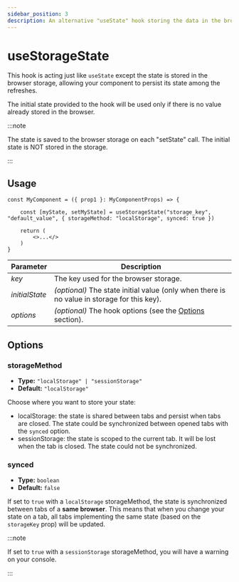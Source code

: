```yaml
---
sidebar_position: 3
description: An alternative "useState" hook storing the data in the browser storage
---
```


# useStorageState

This hook is acting just like `useState` except the state is stored in the browser storage, 
allowing your component to persist its state among the refreshes.

The initial state provided to the hook will be used only if there is no value already stored in the browser.

:::note

The state is saved to the browser storage on each "setState" call.
The initial state is NOT stored in the storage.

:::

## Usage

```tsx
const MyComponent = ({ prop1 }: MyComponentProps) => {
    
    const [myState, setMyState] = useStorageState("storage_key", "default_value", { storageMethod: "localStorage", synced: true })
    
    return (
        <>...</>
    )
}
```

| Parameter      | Description                                                                                 |
|----------------|---------------------------------------------------------------------------------------------|
| *key*          | The key used for the browser storage.                                                       |
| *initialState* | *(optional)* The state initial value (only when there is no value in storage for this key). |
| *options*      | *(optional)* The hook options (see the [Options](#options) section).                        |

## Options

### storageMethod
- **Type:** `"localStorage" | "sessionStorage"`
- **Default:** `"localStorage"`

Choose where you want to store your state:
- localStorage: the state is shared between tabs and persist when tabs are closed. 
The state could be synchronized between opened tabs with the `synced` option.
- sessionStorage: the state is scoped to the current tab. It will be lost when the tab is closed.
The state could not be synchronized.

### synced
- **Type:** `boolean`
- **Default:** `false`

If set to `true` with a `localStorage` storageMethod, the state is synchronized between tabs of a **same browser**.
This means that when you change your state on a tab, all tabs implementing the same state (based on the `storageKey` prop) will be updated.

:::note

If set to `true` with a `sessionStorage` storageMethod, you will have a warning on your console.

:::